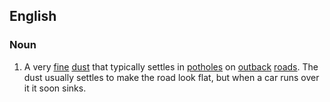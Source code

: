 ==English==

===Noun===
{{en-noun|head=[[bull]] [[dust]]|-}}

# A very [[fine]] [[dust]] that typically settles in [[potholes]] on [[outback]] [[roads]]. The dust usually settles to make the road look flat, but when a car runs over it it soon sinks.